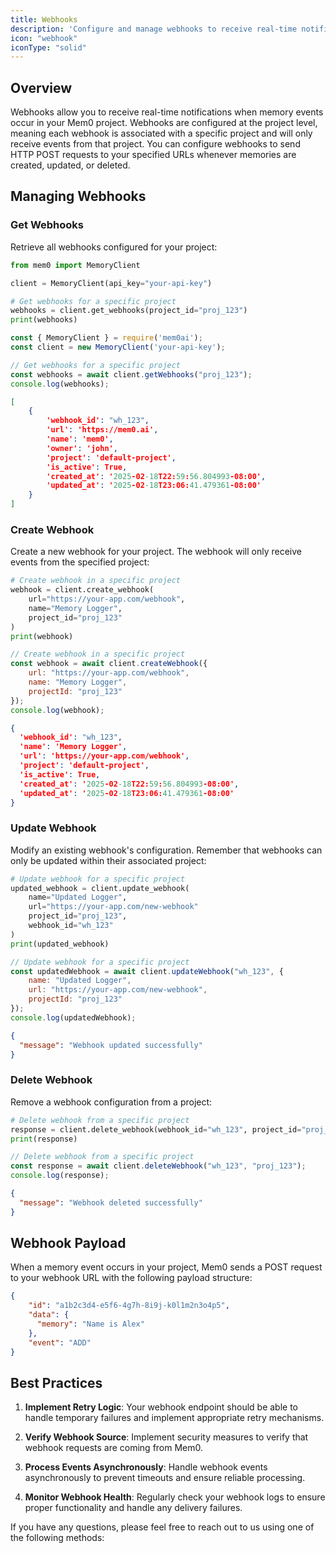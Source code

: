 ```yaml
---
title: Webhooks
description: 'Configure and manage webhooks to receive real-time notifications about memory events'
icon: "webhook"
iconType: "solid"
---
```


## Overview

Webhooks allow you to receive real-time notifications when memory events occur in your Mem0 project. Webhooks are configured at the project level, meaning each webhook is associated with a specific project and will only receive events from that project. You can configure webhooks to send HTTP POST requests to your specified URLs whenever memories are created, updated, or deleted.

## Managing Webhooks

### Get Webhooks

Retrieve all webhooks configured for your project:

<CodeGroup>

```python Python
from mem0 import MemoryClient

client = MemoryClient(api_key="your-api-key")

# Get webhooks for a specific project
webhooks = client.get_webhooks(project_id="proj_123")
print(webhooks)
```

```javascript JavaScript
const { MemoryClient } = require('mem0ai');
const client = new MemoryClient('your-api-key');

// Get webhooks for a specific project
const webhooks = await client.getWebhooks("proj_123");
console.log(webhooks);
```

```json Output
[
    {
        'webhook_id': "wh_123",
        'url': 'https://mem0.ai',
        'name': 'mem0',
        'owner': 'john',
        'project': 'default-project',
        'is_active': True,
        'created_at': '2025-02-18T22:59:56.804993-08:00',
        'updated_at': '2025-02-18T23:06:41.479361-08:00'
    }
]

```

</CodeGroup>

### Create Webhook

Create a new webhook for your project. The webhook will only receive events from the specified project:

<CodeGroup>

```python Python
# Create webhook in a specific project
webhook = client.create_webhook(
    url="https://your-app.com/webhook",
    name="Memory Logger",
    project_id="proj_123"
)
print(webhook)
```

```javascript JavaScript
// Create webhook in a specific project
const webhook = await client.createWebhook({
    url: "https://your-app.com/webhook",
    name: "Memory Logger",
    projectId: "proj_123"
});
console.log(webhook);
```

```json Output
{
  'webhook_id': "wh_123",
  'name': 'Memory Logger',
  'url': 'https://your-app.com/webhook',
  'project': 'default-project',
  'is_active': True,
  'created_at': '2025-02-18T22:59:56.804993-08:00',
  'updated_at': '2025-02-18T23:06:41.479361-08:00'
}
```

</CodeGroup>

### Update Webhook

Modify an existing webhook's configuration. Remember that webhooks can only be updated within their associated project:

<CodeGroup>

```python Python
# Update webhook for a specific project
updated_webhook = client.update_webhook(
    name="Updated Logger",
    url="https://your-app.com/new-webhook"
    project_id="proj_123",
    webhook_id="wh_123"
)
print(updated_webhook)
```

```javascript JavaScript
// Update webhook for a specific project
const updatedWebhook = await client.updateWebhook("wh_123", {
    name: "Updated Logger",
    url: "https://your-app.com/new-webhook",
    projectId: "proj_123"
});
console.log(updatedWebhook);
```

```json Output
{
  "message": "Webhook updated successfully"
}
```

</CodeGroup>

### Delete Webhook

Remove a webhook configuration from a project:

<CodeGroup>

```python Python
# Delete webhook from a specific project
response = client.delete_webhook(webhook_id="wh_123", project_id="proj_123")
print(response)
```

```javascript JavaScript
// Delete webhook from a specific project
const response = await client.deleteWebhook("wh_123", "proj_123");
console.log(response);
```

```json Output
{
  "message": "Webhook deleted successfully"
}
```

</CodeGroup>

## Webhook Payload

When a memory event occurs in your project, Mem0 sends a POST request to your webhook URL with the following payload structure:

```json
{
    "id": "a1b2c3d4-e5f6-4g7h-8i9j-k0l1m2n3o4p5",
    "data": {
      "memory": "Name is Alex"
    },
    "event": "ADD"
}
```

## Best Practices

1. **Implement Retry Logic**: Your webhook endpoint should be able to handle temporary failures and implement appropriate retry mechanisms.

2. **Verify Webhook Source**: Implement security measures to verify that webhook requests are coming from Mem0.

3. **Process Events Asynchronously**: Handle webhook events asynchronously to prevent timeouts and ensure reliable processing.

4. **Monitor Webhook Health**: Regularly check your webhook logs to ensure proper functionality and handle any delivery failures.

If you have any questions, please feel free to reach out to us using one of the following methods:

<Snippet file="get-help.mdx" />